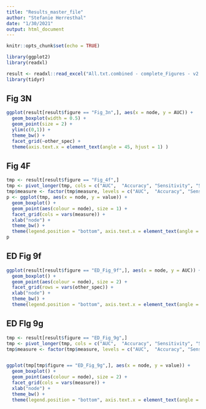 ---
title: "Results_master_file"
author: "Stefanie Herresthal"
date: "1/30/2021"
output: html_document
---

```{r setup, include=FALSE}
knitr::opts_chunk$set(echo = TRUE)
```

```{r}
library(ggplot2)
library(readxl)

result <- readxl::read_excel("All.txt.combined - complete_Figures - v2.1.xlsx")
library(tidyr)
```
## Fig 3N

```{r}
ggplot(result[result$figure == "Fig_3n",], aes(x = node, y = AUC)) + 
  geom_boxplot(width = 0.5) + 
  geom_point(size = 2) + 
  ylim(c(0,1)) + 
  theme_bw() + 
  facet_grid(~other_spec) + 
  theme(axis.text.x = element_text(angle = 45, hjust = 1) )

```


## Fig 4F




```{r}
tmp <- result[result$figure == "Fig_4f",]
tmp <- pivot_longer(tmp, cols = c("AUC",  "Accuracy", "Sensitivity", "Specificity", "Fscore"), names_to = "measure", values_to = "value")
tmp$measure <- factor(tmp$measure, levels = c("AUC",  "Accuracy", "Sensitivity", "Specificity", "Fscore"))
p <- ggplot(tmp, aes(x = node, y = value)) + 
  geom_boxplot() + 
  geom_point(aes(colour = node), size = 1) +
  facet_grid(cols = vars(measure)) + 
  xlab("node") + 
  theme_bw() + 
  theme(legend.position = "bottom", axis.text.x = element_text(angle = 45, hjust = 1))
p
```

## ED Fig 9f

```{r, fig.height = 8, fig.width = 5}
ggplot(result[result$figure == "ED_Fig_9f",], aes(x = node, y = AUC)) + 
  geom_boxplot() + 
  geom_point(aes(colour = node), size = 2) +
  facet_grid(rows = vars(other_spec)) + 
  xlab("node") + 
  theme_bw() + 
  theme(legend.position = "bottom", axis.text.x = element_text(angle = 45, hjust = 1))

```

## ED FIg 9g
```{r, fig.width = 5, fig.height = 7}
tmp <- result[result$figure == "ED_Fig_9g",]
tmp <- pivot_longer(tmp, cols = c("AUC",  "Accuracy", "Sensitivity", "Specificity", "Fscore"), names_to = "measure", values_to = "value")
tmp$measure <- factor(tmp$measure, levels = c("AUC",  "Accuracy", "Sensitivity", "Specificity", "Fscore"))


ggplot(tmp[tmp$figure == "ED_Fig_9g",], aes(x = node, y = value)) + 
  geom_boxplot() + 
  geom_point(aes(colour = node), size = 2) +
  facet_grid(cols = vars(measure)) + 
  xlab("node") + 
  theme_bw() + 
  theme(legend.position = "bottom", axis.text.x = element_text(angle = 45, hjust = 1))

```






